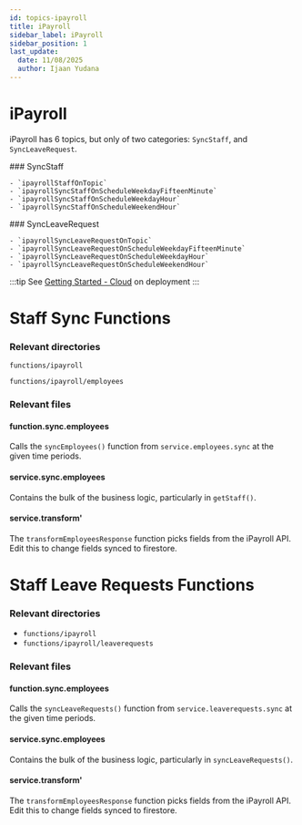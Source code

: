 ```yaml
---
id: topics-ipayroll
title: iPayroll
sidebar_label: iPayroll
sidebar_position: 1
last_update:
  date: 11/08/2025
  author: Ijaan Yudana
---
```


# iPayroll

iPayroll has 6 topics, but only of two categories: `SyncStaff`, and `SyncLeaveRequest`. 

<div style={{ display: 'grid', gridTemplateColumns: '1fr 1fr', gap: '2rem' }}>
  <div>
    ### SyncStaff

    - `ipayrollStaffOnTopic` 
    - `ipayrollSyncStaffOnScheduleWeekdayFifteenMinute` 
    - `ipayrollSyncStaffOnScheduleWeekdayHour`
    - `ipayrollSyncStaffOnScheduleWeekendHour`
  </div>
  
  <div>
    ### SyncLeaveRequest

    - `ipayrollSyncLeaveRequestOnTopic` 
    - `ipayrollSyncLeaveRequestOnScheduleWeekdayFifteenMinute` 
    - `ipayrollSyncLeaveRequestOnScheduleWeekdayHour`
    - `ipayrollSyncLeaveRequestOnScheduleWeekendHour`
  </div>
</div>

:::tip
See [Getting Started - Cloud](../../../getting-started/cloud-guide.md) on deployment
:::

# Staff Sync Functions

### Relevant directories

`functions/ipayroll`

`functions/ipayroll/employees`

### Relevant files

#### function.sync.employees

Calls the `syncEmployees()` function from `service.employees.sync` at the given time periods.

#### service.sync.employees

Contains the bulk of the business logic, particularly in `getStaff()`.

#### service.transform'

The `transformEmployeesResponse` function picks fields from the iPayroll API. Edit this to change fields synced to firestore.

# Staff Leave Requests Functions

### Relevant directories

- `functions/ipayroll`
- `functions/ipayroll/leaverequests`

### Relevant files

#### function.sync.employees

Calls the `syncLeaveRequests()` function from `service.leaverequests.sync` at the given time periods.

#### service.sync.employees

Contains the bulk of the business logic, particularly in `syncLeaveRequests()`.

#### service.transform'

The `transformEmployeesResponse` function picks fields from the iPayroll API. Edit this to change fields synced to firestore.
